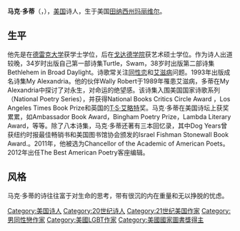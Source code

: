 {{copyedit|time=2015-01-30T17:50:10+00:00}}
{{unreferenced|time=2015-01-30T17:50:10+00:00}}
'''马克·多蒂'''（{{lang-en|Mark Doty}}，{{bd|1953年|8月10日||}}），[[美国|美国]]诗人，生于美国[[田纳西州|田纳西州]][[玛丽维尔|玛丽维尔]]。

== 生平 ==
他先是在[[德雷克大学|德雷克大学]]获学士学位，后在[[戈达德学院|戈达德学院]]获艺术硕士学位。作为诗人出道较晚，34岁时出版自己第一部诗集Turtle，Swam，38岁时出版第二部诗集Bethlehem in Broad Daylight。诗歌常关注[[同性恋|同性恋]]和[[艾滋病|艾滋病]]问题。1993年出版成名诗集My Alexandria。他的伙伴Wally Robert于1989年罹患艾滋病，多蒂在My Alexandria中探讨了对永生，对命运的绝望感。该诗集入围美国国家诗歌系列（National Poetry Series），并获得National Books Critics Circle Award ，Los Angeles Times Book Prize和英国的[[T·S·艾略特|T·S·艾略特]]奖。马克·多蒂在美国诗坛上获奖累累，如Ambassador Book Award，Bingham Poetry Prize，Lambda Literary Award，等等。除了八本诗集，马克·多蒂还著有三本回忆录，其中Dog Years曾获纽约时报最佳畅销书和美国图书馆协会颁发的Israel Fishman Stonewall Book Award.。2011年，他被选为Chancellor of the Academic of American Poets。2012年出任The Best American Poetry客座编辑。

== 风格 ==
马克·多蒂的诗往往富于对生命的思考，带有很沉的内在重量和无以挣脱的忧虑。

{{Authority control}}
{{DEFAULTSORT:Doty, Mark}}
[[Category:美国诗人|Category:美国诗人]]
[[Category:20世纪诗人|Category:20世纪诗人]]
[[Category:21世纪美国作家|Category:21世纪美国作家]]
[[Category:男同性戀作家|Category:男同性戀作家]]
[[Category:美國LGBT作家|Category:美國LGBT作家]]
[[Category:美國國家圖書獎得主|Category:美國國家圖書獎得主]]